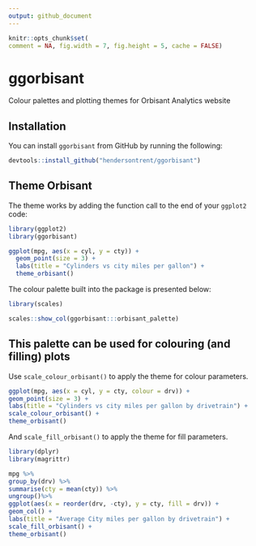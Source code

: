 ```yaml
---
output: github_document
---
```


```r
knitr::opts_chunk$set(
comment = NA, fig.width = 7, fig.height = 5, cache = FALSE)
```

# ggorbisant

Colour palettes and plotting themes for Orbisant Analytics website

## Installation

You can install `ggorbisant` from GitHub by running the following:

```r
devtools::install_github("hendersontrent/ggorbisant")
```

## Theme Orbisant

The theme works by adding the function call to the end of your `ggplot2` code:

```r
library(ggplot2)
library(ggorbisant)

ggplot(mpg, aes(x = cyl, y = cty)) +
  geom_point(size = 3) +
  labs(title = "Cylinders vs city miles per gallon") +
  theme_orbisant()
```

The colour palette built into the package is presented below:

```r
library(scales)

scales::show_col(ggorbisant:::orbisant_palette)
```

## This palette can be used for colouring (and filling) plots

Use `scale_colour_orbisant()` to apply the theme for colour parameters.

```r
ggplot(mpg, aes(x = cyl, y = cty, colour = drv)) +
geom_point(size = 3) +
labs(title = "Cylinders vs city miles per gallon by drivetrain") +
scale_colour_orbisant() +
theme_orbisant()
```

And `scale_fill_orbisant()` to apply the theme for fill parameters.

```r
library(dplyr)
library(magrittr)

mpg %>%
group_by(drv) %>%
summarise(cty = mean(cty)) %>%
ungroup()%>%
ggplot(aes(x = reorder(drv, -cty), y = cty, fill = drv)) +
geom_col() +
labs(title = "Average City miles per gallon by drivetrain") +
scale_fill_orbisant() +
theme_orbisant()
```
